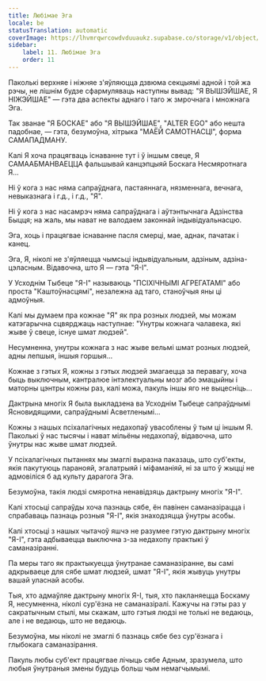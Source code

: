 ```yaml
---
title: Любімае Эга
locale: be
statusTranslation: automatic
coverImage: https://lhvmrqwrcowdvduuaukz.supabase.co/storage/v1/object/public/strapi-uploads/small_cover-tratado-de-psicologia-revolucionaria.webp-5e15e1cec4e0ebebcde5d7fc7565d8fd.webp
sidebar:
    label: 11. Любімае Эга
    order: 11
---
```

Паколькі верхняе і ніжняе з'яўляюцца дзвюма секцыямі адной і той жа рэчы, не лішнім будзе сфармуляваць наступны вывад: "Я ВЫШЭЙШАЕ, Я НІЖЭЙШАЕ" — гэта два аспекты аднаго і таго ж змрочнага і множнага Эга.

Так званае "Я БОСКАЕ" або "Я ВЫШЭЙШАЕ", "ALTER EGO" або нешта падобнае, — гэта, безумоўна, хітрыка "МАЁЙ САМОТНАСЦІ", форма САМАПАДМАНУ.

Калі Я хоча працягваць існаванне тут і ў іншым свеце, Я САМААБМАНВАЕЦЦА фальшывай канцэпцыяй Боскага Несмяротнага Я...

Ні ў кога з нас няма сапраўднага, пастаяннага, нязменнага, вечнага, невыказнага і г.д., і г.д., "Я".

Ні ў кога з нас насамрэч няма сапраўднага і аўтэнтычнага Адзінства Быцця; на жаль, мы нават не валодаем законнай індывідуальнасцю.

Эга, хоць і працягвае існаванне пасля смерці, мае, аднак, пачатак і канец.

Эга, Я, ніколі не з'яўляецца чымсьці індывідуальным, адзіным, адзіна-цэласным. Відавочна, што Я — гэта "Я-І".

У Усходнім Тыбеце "Я-І" называюць "ПСІХІЧНЫМІ АГРЕГАТАМІ" або проста "Каштоўнасцямі", незалежна ад таго, станоўчыя яны ці адмоўныя.

Калі мы думаем пра кожнае "Я" як пра розных людзей, мы можам катэгарычна сцвярджаць наступнае: "Унутры кожнага чалавека, які жыве ў свеце, існуе шмат людзей".

Несумненна, унутры кожнага з нас жыве вельмі шмат розных людзей, адны лепшыя, іншыя горшыя...

Кожнае з гэтых Я, кожны з гэтых людзей змагаецца за перавагу, хоча быць выключным, кантралюе інтэлектуальны мозг або эмацыйны і маторны цэнтры кожны раз, калі можа, пакуль іншы яго не выцесніць...

Дактрына многіх Я была выкладзена ва Усходнім Тыбеце сапраўднымі Ясновидящими, сапраўднымі Асветленымі...

Кожны з нашых псіхалагічных недахопаў увасоблены ў тым ці іншым Я. Паколькі ў нас тысячы і нават мільёны недахопаў, відавочна, што ўнутры нас жыве шмат людзей.

У псіхалагічных пытаннях мы змаглі выразна паказаць, што суб'екты, якія пакутуюць паранояй, эгалатрыяй і міфаманіяй, ні за што ў жыцці не адмовіліся б ад культу дарагога Эга.

Безумоўна, такія людзі смяротна ненавідзяць дактрыну многіх "Я-І".

Калі хтосьці сапраўды хоча пазнаць сябе, ён павінен саманазірацца і спрабаваць пазнаць розныя "Я-І", якія знаходзяцца ўнутры асобы.

Калі хтосьці з нашых чытачоў яшчэ не разумее гэтую дактрыну многіх "Я-І", гэта адбываецца выключна з-за недахопу практыкі ў саманазіранні.

Па меры таго як практыкуецца ўнутранае саманазіранне, вы самі адкрываеце для сябе шмат людзей, шмат "Я-І", якія жывуць унутры вашай уласнай асобы.

Тыя, хто адмаўляе дактрыну многіх Я-І, тыя, хто пакланяецца Боскаму Я, несумненна, ніколі сур'ёзна не саманазіралі. Кажучы на гэты раз у сакратычным стылі, мы скажам, што гэтыя людзі не толькі не ведаюць, але і не ведаюць, што не ведаюць.

Безумоўна, мы ніколі не змаглі б пазнаць сябе без сур'ёзнага і глыбокага саманазірання.

Пакуль любы суб'ект працягвае лічыць сябе Адным, зразумела, што любыя ўнутраныя змены будуць больш чым немагчымымі.

